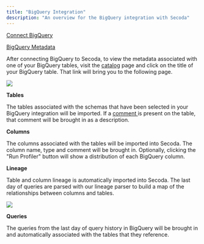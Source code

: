 ```yaml
---
title: "BigQuery Integration"
description: "An overview for the BigQuery integration with Secoda"
---
```


[Connect BigQuery](/integrations/bigquery-integration/big-query)

[BigQuery Metadata](/integrations/bigquery-integration/bigquery-metadata)

After connecting BigQuery to Secoda, to view the metadata associated with one of your BigQuery tables, visit the [catalog](https://app.secoda.co/catalog) page and click on the title of your BigQuery table. That link will bring you to the following page.

![](https://3544070331-files.gitbook.io/~/files/v0/b/gitbook-x-prod.appspot.com/o/spaces%2FqxbfBjqa19PllrcxgKxO%2Fuploads%2FP14nKeWhcAm5sRcogVSS%2Fimage.png?alt=media&token=36d0c148-2b6a-4969-b59c-416846ff00c2)

**Tables**

The tables associated with the schemas that have been selected in your BigQuery integration will be imported. If a [comment ](https://docs.snowflake.com/en/sql-reference/sql/comment.html)is present on the table, that comment will be brought in as a description.

**Columns**

The columns associated with the tables will be imported into Secoda. The column name, type and comment will be brought in. Optionally, clicking the "Run Profiler" button will show a distribution of each BigQuery column.

**Lineage**

Table and column lineage is automatically imported into Secoda. The last day of queries are parsed with our lineage parser to build a map of the relationships between columns and tables.

![](https://3544070331-files.gitbook.io/~/files/v0/b/gitbook-x-prod.appspot.com/o/spaces%2FqxbfBjqa19PllrcxgKxO%2Fuploads%2Fer8797eHSbBp5lXqJcLh%2Fimage.png?alt=media&token=5094eef4-1474-4714-9b53-17df4001c951)

**Queries**

The queries from the last day of query history in BigQuery will be brought in and automatically associated with the tables that they reference.